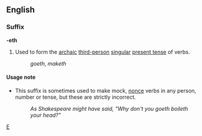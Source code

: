 ==English==
===Suffix===
'''-eth'''

#Used to form the [[archaic]] [[third-person]] [[singular]] [[present tense]] of verbs.
#:''goeth'', ''maketh''

====Usage note====
*This suffix is sometimes used to make mock, [[nonce]] verbs in any person, number or tense, but these are strictly incorrect.
*:''As Shakespeare might have said, "Why don't you goeth boileth your head?"''
[[Category:English suffixes|E]]